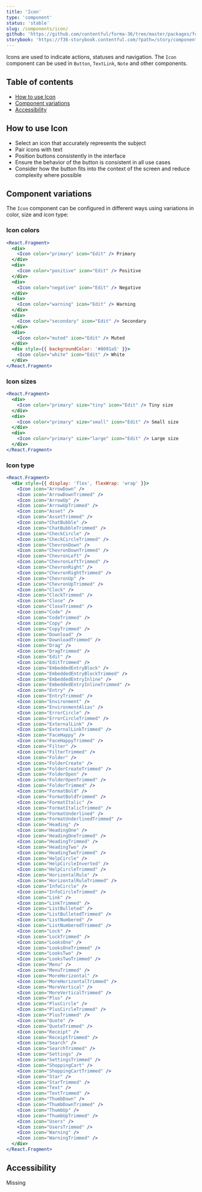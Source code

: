 ```yaml
---
title: 'Icon'
type: 'component'
status: 'stable'
slug: /components/icon/
github: 'https://github.com/contentful/forma-36/tree/master/packages/forma-36-react-components/src/components/Icon'
storybook: 'https://f36-storybook.contentful.com/?path=/story/components-icon--icon-default'
---
```


Icons are used to indicate actions, statuses and navigation. The `Icon` component can be used in `Button`, `TextLink`, `Note` and other components.

## Table of contents

- [How to use Icon](#how-to-use-Icon)
- [Component variations](#component-variations)
- [Accessibility](#accessibility)

## How to use Icon

- Select an icon that accurately represents the subject
- Pair icons with text
- Position buttons consistently in the interface
- Ensure the behavior of the button is consistent in all use cases
- Consider how the button fits into the context of the screen and reduce complexity where possible

## Component variations

The `Icon` component can be configured in different ways using variations in color, size and icon type:

### Icon colors

```jsx
<React.Fragment>
  <div>
    <Icon color="primary" icon="Edit" /> Primary
  </div>
  <div>
    <Icon color="positive" icon="Edit" /> Positive
  </div>
  <div>
    <Icon color="negative" icon="Edit" /> Negative
  </div>
  <div>
    <Icon color="warning" icon="Edit" /> Warning
  </div>
  <div>
    <Icon color="secondary" icon="Edit" /> Secondary
  </div>
  <div>
    <Icon color="muted" icon="Edit" /> Muted
  </div>
  <div style={{ backgroundColor: '#8091a5' }}>
    <Icon color="white" icon="Edit" /> White
  </div>
</React.Fragment>
```

### Icon sizes

```jsx
<React.Fragment>
  <div>
    <Icon color="primary" size="tiny" icon="Edit" /> Tiny size
  </div>
  <div>
    <Icon color="primary" size="small" icon="Edit" /> Small size
  </div>
  <div>
    <Icon color="primary" size="large" icon="Edit" /> Large size
  </div>
</React.Fragment>
```

### Icon type

```jsx
<React.Fragment>
  <div style={{ display: 'flex', flexWrap: 'wrap' }}>
    <Icon icon="ArrowDown" />
    <Icon icon="ArrowDownTrimmed" />
    <Icon icon="ArrowUp" />
    <Icon icon="ArrowUpTrimmed" />
    <Icon icon="Asset" />
    <Icon icon="AssetTrimmed" />
    <Icon icon="ChatBubble" />
    <Icon icon="ChatBubbleTrimmed" />
    <Icon icon="CheckCircle" />
    <Icon icon="CheckCircleTrimmed" />
    <Icon icon="ChevronDown" />
    <Icon icon="ChevronDownTrimmed" />
    <Icon icon="ChevronLeft" />
    <Icon icon="ChevronLeftTrimmed" />
    <Icon icon="ChevronRight" />
    <Icon icon="ChevronRightTrimmed" />
    <Icon icon="ChevronUp" />
    <Icon icon="ChevronUpTrimmed" />
    <Icon icon="Clock" />
    <Icon icon="ClockTrimmed" />
    <Icon icon="Close" />
    <Icon icon="CloseTrimmed" />
    <Icon icon="Code" />
    <Icon icon="CodeTrimmed" />
    <Icon icon="Copy" />
    <Icon icon="CopyTrimmed" />
    <Icon icon="Download" />
    <Icon icon="DownloadTrimmed" />
    <Icon icon="Drag" />
    <Icon icon="DragTrimmed" />
    <Icon icon="Edit" />
    <Icon icon="EditTrimmed" />
    <Icon icon="EmbeddedEntryBlock" />
    <Icon icon="EmbeddedEntryBlockTrimmed" />
    <Icon icon="EmbeddedEntryInline" />
    <Icon icon="EmbeddedEntryInlineTrimmed" />
    <Icon icon="Entry" />
    <Icon icon="EntryTrimmed" />
    <Icon icon="Environment" />
    <Icon icon="EnvironmentAlias" />
    <Icon icon="ErrorCircle" />
    <Icon icon="ErrorCircleTrimmed" />
    <Icon icon="ExternalLink" />
    <Icon icon="ExternalLinkTrimmed" />
    <Icon icon="FaceHappy" />
    <Icon icon="FaceHappyTrimmed" />
    <Icon icon="Filter" />
    <Icon icon="FilterTrimmed" />
    <Icon icon="Folder" />
    <Icon icon="FolderCreate" />
    <Icon icon="FolderCreateTrimmed" />
    <Icon icon="FolderOpen" />
    <Icon icon="FolderOpenTrimmed" />
    <Icon icon="FolderTrimmed" />
    <Icon icon="FormatBold" />
    <Icon icon="FormatBoldTrimmed" />
    <Icon icon="FormatItalic" />
    <Icon icon="FormatItalicTrimmed" />
    <Icon icon="FormatUnderlined" />
    <Icon icon="FormatUnderlinedTrimmed" />
    <Icon icon="Heading" />
    <Icon icon="HeadingOne" />
    <Icon icon="HeadingOneTrimmed" />
    <Icon icon="HeadingTrimmed" />
    <Icon icon="HeadingTwo" />
    <Icon icon="HeadingTwoTrimmed" />
    <Icon icon="HelpCircle" />
    <Icon icon="HelpCircleInverted" />
    <Icon icon="HelpCircleTrimmed" />
    <Icon icon="HorizontalRule" />
    <Icon icon="HorizontalRuleTrimmed" />
    <Icon icon="InfoCircle" />
    <Icon icon="InfoCircleTrimmed" />
    <Icon icon="Link" />
    <Icon icon="LinkTrimmed" />
    <Icon icon="ListBulleted" />
    <Icon icon="ListBulletedTrimmed" />
    <Icon icon="ListNumbered" />
    <Icon icon="ListNumberedTrimmed" />
    <Icon icon="Lock" />
    <Icon icon="LockTrimmed" />
    <Icon icon="LooksOne" />
    <Icon icon="LooksOneTrimmed" />
    <Icon icon="LooksTwo" />
    <Icon icon="LooksTwoTrimmed" />
    <Icon icon="Menu" />
    <Icon icon="MenuTrimmed" />
    <Icon icon="MoreHorizontal" />
    <Icon icon="MoreHorizontalTrimmed" />
    <Icon icon="MoreVertical" />
    <Icon icon="MoreVerticalTrimmed" />
    <Icon icon="Plus" />
    <Icon icon="PlusCircle" />
    <Icon icon="PlusCircleTrimmed" />
    <Icon icon="PlusTrimmed" />
    <Icon icon="Quote" />
    <Icon icon="QuoteTrimmed" />
    <Icon icon="Receipt" />
    <Icon icon="ReceiptTrimmed" />
    <Icon icon="Search" />
    <Icon icon="SearchTrimmed" />
    <Icon icon="Settings" />
    <Icon icon="SettingsTrimmed" />
    <Icon icon="ShoppingCart" />
    <Icon icon="ShoppingCartTrimmed" />
    <Icon icon="Star" />
    <Icon icon="StarTrimmed" />
    <Icon icon="Text" />
    <Icon icon="TextTrimmed" />
    <Icon icon="ThumbDown" />
    <Icon icon="ThumbDownTrimmed" />
    <Icon icon="ThumbUp" />
    <Icon icon="ThumbUpTrimmed" />
    <Icon icon="Users" />
    <Icon icon="UsersTrimmed" />
    <Icon icon="Warning" />
    <Icon icon="WarningTrimmed" />
  </div>
</React.Fragment>
```

## Accessibility

Missing
